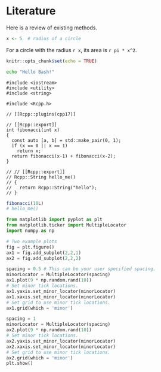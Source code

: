 # Literature

Here is a review of existing methods.

```r
x <- 5  # radius of a circle
```

For a circle with the radius `r x`,
its area is `r pi * x^2`.


```r
knitr::opts_chunk$set(echo = TRUE)
```

```bash
echo "Hello Bash!"
```

```Rcpp

#include <iostream>
#include <utility>
#include <string>

#include <Rcpp.h>

// [[Rcpp::plugins(cpp17)]

// [[Rcpp::export]]
int fibonacci(int x)
{
  const auto [a, b] = std::make_pair(0, 1);
  if (x == 0 || x == 1)
    return x;
  return fibonacci(x-1) + fibonacci(x-2);
}

// // [[Rcpp::export]]
// Rcpp::String hello_me()
// {
//   return Rcpp::String("hello");
// }
```

```r
fibonacci(10L)
# hello_me()
```

```python
from matplotlib import pyplot as plt
from matplotlib.ticker import MultipleLocator
import numpy as np

# Two example plots
fig = plt.figure()
ax1 = fig.add_subplot(2,2,1)
ax2 = fig.add_subplot(2,2,2)

spacing = 0.5 # This can be your user specified spacing.
minorLocator = MultipleLocator(spacing)
ax1.plot(9 * np.random.rand(10))
# Set minor tick locations.
ax1.yaxis.set_minor_locator(minorLocator)
ax1.xaxis.set_minor_locator(minorLocator)
# Set grid to use minor tick locations.
ax1.grid(which = 'minor')

spacing = 1
minorLocator = MultipleLocator(spacing)
ax2.plot(9 * np.random.rand(10))
# Set minor tick locations.
ax2.yaxis.set_minor_locator(minorLocator)
ax2.xaxis.set_minor_locator(minorLocator)
# Set grid to use minor tick locations.
ax2.grid(which = 'minor')
plt.show()
```

